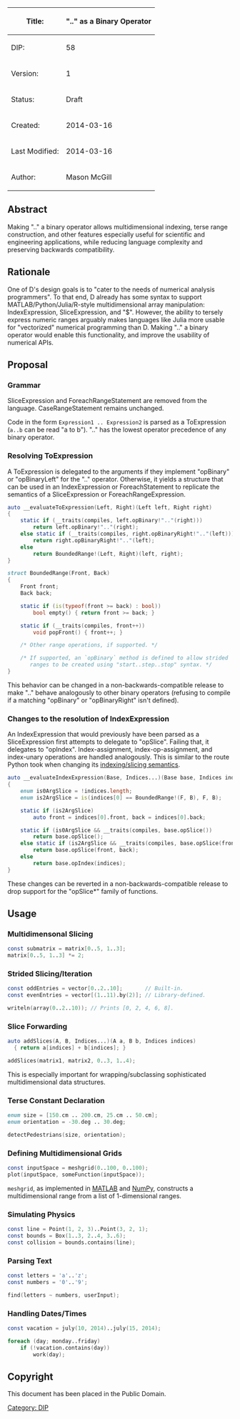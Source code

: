 {| class="wikitable"
!Title:
!'''".." as a Binary Operator'''
|-
|DIP:
|58
|-
|Version:
|1
|-
|Status:
|Draft
|-
|Created:
|2014-03-16
|-
|Last Modified:
|2014-03-16
|-
|Author:
|Mason McGill
|}

== Abstract ==
Making ".." a binary operator allows multidimensional indexing, terse range construction, and other features especially useful for scientific and engineering applications, while reducing language complexity and preserving backwards compatibility.

== Rationale ==
One of D's design goals is to "cater to the needs of numerical analysis programmers".  To that end, D already has some syntax to support MATLAB/Python/Julia/R-style multidimensional array manipulation: IndexExpression, SliceExpression, and "$".  However, the ability to tersely express numeric ranges arguably makes languages like Julia more usable for "vectorized" numerical programming than D.  Making ".." a binary operator would enable this functionality, and improve the usability of numerical APIs.

== Proposal ==
=== Grammar ===
SliceExpression and ForeachRangeStatement are removed from the language.  CaseRangeStatement remains unchanged.

Code in the form <code>Expression1 .. Expression2</code> is parsed as a ToExpression (<code>a..b</code> can be read "a to b").  ".." has the lowest operator precedence of any binary operator.

=== Resolving ToExpression ===
A ToExpression is delegated to the arguments if they implement "opBinary" or "opBinaryLeft" for the ".." operator.  Otherwise, it  yields a structure that can be used in an IndexExpression or ForeachStatement to replicate the semantics of a SliceExpression or ForeachRangeExpression.

<syntaxhighlight lang="d">
auto __evaluateToExpression(Left, Right)(Left left, Right right)
{
    static if (__traits(compiles, left.opBinary!".."(right)))
        return left.opBinary!".."(right);
    else static if (__traits(compiles, right.opBinaryRight!".."(left)))
        return right.opBinaryRight!".."(left);
    else
        return BoundedRange!(Left, Right)(left, right);
}

struct BoundedRange(Front, Back)
{
    Front front;
    Back back;

    static if (is(typeof(front >= back) : bool))
        bool empty() { return front >= back; }

    static if (__traits(compiles, front++))
        void popFront() { front++; }

    /* Other range operations, if supported. */

    /* If supported, an `opBinary` method is defined to allow strided
       ranges to be created using "start..step..stop" syntax. */
}
</syntaxhighlight>

This behavior can be changed in a non-backwards-compatible release to make ".." behave analogously to other binary operators (refusing to compile if a matching "opBinary" or "opBinaryRight" isn't defined).

=== Changes to the resolution of IndexExpression ===
An IndexExpression that would previously have been parsed as a SliceExpression first attempts to delegate to "opSlice".  Failing that, it delegates to "opIndex".  Index-assignment, index-op-assignment, and index-unary operations are handled analogously.  This is similar to the route Python took when changing its [http://docs.python.org/2/reference/datamodel.html#additional-methods-for-emulation-of-sequence-types indexing/slicing semantics].

<syntaxhighlight lang="d">
auto __evaluateIndexExpression(Base, Indices...)(Base base, Indices indices)
{
    enum is0ArgSlice = !indices.length;
    enum is2ArgSlice = is(indices[0] == BoundedRange!(F, B), F, B);

    static if (is2ArgSlice)
        auto front = indices[0].front, back = indices[0].back;

    static if (is0ArgSlice && __traits(compiles, base.opSlice())
        return base.opSlice();
    else static if (is2ArgSlice && __traits(compiles, base.opSlice(front, back))
        return base.opSlice(front, back);
    else
        return base.opIndex(indices);
}
</syntaxhighlight>

These changes can be reverted in a non-backwards-compatible release to drop support for the "opSlice*" family of functions.

== Usage ==
=== Multidimensonal Slicing ===
<syntaxhighlight lang="d">
const submatrix = matrix[0..5, 1..3];
matrix[0..5, 1..3] *= 2;
</syntaxhighlight>

=== Strided Slicing/Iteration ===
<syntaxhighlight lang="d">
const oddEntries = vector[0..2..10];       // Built-in.
const evenEntries = vector[(1..11).by(2)]; // Library-defined.

writeln(array(0..2..10)); // Prints [0, 2, 4, 6, 8].
</syntaxhighlight>

=== Slice Forwarding ===
<syntaxhighlight lang="d">
auto addSlices(A, B, Indices...)(A a, B b, Indices indices)
  { return a[indices] + b[indices]; }

addSlices(matrix1, matrix2, 0..3, 1..4);
</syntaxhighlight>
This is especially important for wrapping/subclassing sophisticated multidimensional data structures.

=== Terse Constant Declaration ===
<syntaxhighlight lang="d">
enum size = [150.cm .. 200.cm, 25.cm .. 50.cm];
enum orientation = -30.deg .. 30.deg;

detectPedestrians(size, orientation);
</syntaxhighlight>

=== Defining Multidimensional Grids ===
<syntaxhighlight lang="d">
const inputSpace = meshgrid(0..100, 0..100);
plot(inputSpace, someFunction(inputSpace));
</syntaxhighlight>
<code>meshgrid</code>, as implemented in [http://www.mathworks.com/help/matlab/ref/meshgrid.html MATLAB] and [http://docs.scipy.org/doc/numpy/reference/generated/numpy.meshgrid.html NumPy], constructs a multidimensional range from a list of 1-dimensional ranges.

=== Simulating Physics ===
<syntaxhighlight lang="d">
const line = Point(1, 2, 3)..Point(3, 2, 1);
const bounds = Box(1..3, 2..4, 3..6);
const collision = bounds.contains(line);
</syntaxhighlight>

=== Parsing Text ===
<syntaxhighlight lang="d">
const letters = 'a'..'z';
const numbers = '0'..'9';

find(letters ~ numbers, userInput);
</syntaxhighlight>

=== Handling Dates/Times ===
<syntaxhighlight lang="d">
const vacation = july(10, 2014)..july(15, 2014);

foreach (day; monday..friday)
    if (!vacation.contains(day))
        work(day);
</syntaxhighlight>

== Copyright ==
This document has been placed in the Public Domain.

[[Category: DIP]]